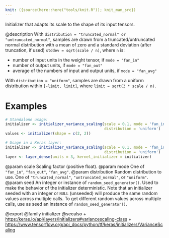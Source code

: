 ```yaml
---
knit: ({source(here::here("tools/knit.R")); knit_man_src})
---
```

Initializer that adapts its scale to the shape of its input tensors.

@description
With `distribution = "truncated_normal" or "untruncated_normal"`, samples are
drawn from a truncated/untruncated normal distribution with a mean of zero
and a standard deviation (after truncation, if used) `stddev = sqrt(scale /
n)`, where `n` is:

- number of input units in the weight tensor, if `mode = "fan_in"`
- number of output units, if `mode = "fan_out"`
- average of the numbers of input and output units, if `mode = "fan_avg"`

With `distribution = "uniform"`, samples are drawn from a uniform distribution
within `[-limit, limit]`, where `limit = sqrt(3 * scale / n)`.

# Examples
```r
# Standalone usage:
initializer <- initializer_variance_scaling(scale = 0.1, mode = 'fan_in',
                                            distribution = 'uniform')
values <- initializer(shape = c(2, 2))
```

```r
# Usage in a Keras layer:
initializer <- initializer_variance_scaling(scale = 0.1, mode = 'fan_in',
                                            distribution = 'uniform')
layer <- layer_dense(units = 3, kernel_initializer = initializer)
```

@param scale Scaling factor (positive float).
@param mode One of `"fan_in"`, `"fan_out"`, `"fan_avg"`.
@param distribution Random distribution to use.
    One of `"truncated_normal"`, `"untruncated_normal"`, or `"uniform"`.
@param seed An integer or instance of
    `random_seed_generator()`.
    Used to make the behavior of the initializer
    deterministic. Note that an initializer seeded with an integer
    or `NULL` (unseeded) will produce the same random values
    across multiple calls. To get different random values
    across multiple calls, use as seed an instance
    of `random_seed_generator()`.

@export
@family initializer
@seealso
+ <https:/keras.io/api/layers/initializers#variancescaling-class>
+ <https://www.tensorflow.org/api_docs/python/tf/keras/initializers/VarianceScaling>

